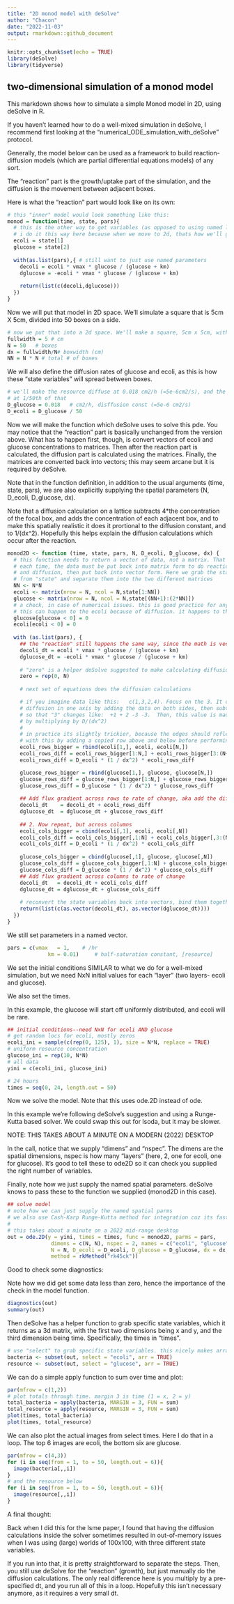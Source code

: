 ```yaml
---
title: "2D monod model with deSolve"
author: "Chacon"
date: "2022-11-03"
output: rmarkdown::github_document
---
```


```r
knitr::opts_chunk$set(echo = TRUE)
library(deSolve)
library(tidyverse)
```

## two-dimensional simulation of a monod model

This markdown shows how to simulate a simple Monod model in 2D, using deSolve in R. 

If you haven't learned how to do a well-mixed simulation in deSolve, I recommend first looking at the "numerical_ODE_simulation_with_deSolve" protocol. 

Generally, the model below can be used as a framework to build reaction-diffusion models (which are partial differential equations models) of any sort.

The "reaction" part is the growth/uptake part of the simulation, and the diffusion is the movement between adjacent boxes.

Here is what the "reaction" part would look like on its own:

```r
# this "inner" model would look something like this:
monod = function(time, state, pars){
  # this is the other way to get variables (as opposed to using named lists)
  # i do it this way here because when we move to 2d, thats how we'll get the data
  ecoli = state[1]
  glucose = state[2]
  
  with(as.list(pars),{ # still want to just use named parameters
    decoli = ecoli * vmax * glucose / (glucose + km)
    dglucose = -ecoli * vmax * glucose / (glucose + km)
    
    return(list(c(decoli,dglucose)))
  })
}
```

Now we will put that model in 2D space. We'll simulate a square that is 5cm X 5cm, divided into 50 boxes on a side. 

```r
# now we put that into a 2d space. We'll make a square, 5cm x 5cm, with 50 boxes per side
fullwidth = 5 # cm
N = 50   # boxes
dx = fullwidth/N# boxwidth (cm)
NN = N * N # total # of boxes
```

We will also define the diffusion rates of glucose and ecoli, as this is how these "state variables" will spread between boxes.

```r
# we'll make the resource diffuse at 0.018 cm2/h (=5e-6cm2/s), and the bacteria
# at 1/50th of that
D_glucose = 0.018   # cm2/h, disffusion const (=5e-6 cm2/s)
D_ecoli = D_glucose / 50
```

Now we will make the function which deSolve uses to solve this pde. You may notice that the "reaction" part is basically unchanged from the version above. What has to happen first, though, is convert vectors of ecoli and glucose concentrations to matrices. Then after the reaction part is calculated, the diffusion part is calculated using the matrices. Finally, the matrices are converted back into vectors; this may seem arcane but it is required by deSolve.

Note that in the function definition, in addition to the usual arguments (time, state, pars), we are also explicitly supplying the spatial parameters (N, D_ecoli, D_glucose, dx). 

Note that a diffusion calculation on a lattice subtracts 4*the concentration of the focal box, and adds the concentration of each adjacent box, and to make this spatially realistic it does it prortional to the diffusion constant, and to 1/(dx^2). Hopefully this helps explain the diffusion calculations which occur after the reaction. 

```r
monod2D <- function (time, state, pars, N, D_ecoli, D_glucose, dx) {
  # this function needs to return a vector of data, not a matrix. That means,
  # each time, the data must be put back into matrix form to do reaction (growth)
  # and diffusion, then put back into vector form. Here we grab the state variables
  # from "state" and separate them into the two different matrices
  NN <- N*N
  ecoli <- matrix(nrow = N, ncol = N,state[1:NN])
  glucose <- matrix(nrow = N, ncol = N,state[(NN+1):(2*NN)])
  # a check, in case of numerical issues. this is good practice for anything which can approach zero, but shouldn't go negative
  # this can happen to the ecoli because of diffusion. it happens to the glucose mostly, because of consumption
  glucose[glucose < 0] = 0
  ecoli[ecoli < 0] = 0
  
  with (as.list(pars), {
    ## the "reaction" still happens the same way, since the math is vectorized
    decoli_dt = ecoli * vmax * glucose / (glucose + km)
    dglucose_dt = -ecoli * vmax * glucose / (glucose + km)
    
    # "zero" is a helper deSolve suggested to make calculating diffusion fluxes easier
    zero = rep(0, N)
    
    # next set of equations does the diffusion calculations

    # if you imagine data like this:   c(1,3,2,4). Focus on the 3. It changes due to 
    # diffusion in one axis by adding the data on both sides, then subtracting 2x of the focal.
    # so that "3" changes like:  +1 + 2 -3 -3.  Then, this value is made spatially accurate
    # by multiplying by D/(dx^2)
    #
    # in practice its slightly trickier, because the edges should reflect. We deal
    # with this by adding a copied row above and below before performing that calculation.
    ecoli_rows_bigger = rbind(ecoli[1,], ecoli, ecoli[N,])
    ecoli_rows_diff = ecoli_rows_bigger[1:N,] + ecoli_rows_bigger[3:(N+2),] - 2 * ecoli
    ecoli_rows_diff = D_ecoli * (1 / dx^2) * ecoli_rows_diff

    glucose_rows_bigger = rbind(glucose[1,], glucose, glucose[N,])
    glucose_rows_diff = glucose_rows_bigger[1:N,] + glucose_rows_bigger[3:(N+2),] - 2 * glucose
    glucose_rows_diff = D_glucose * (1 / dx^2) * glucose_rows_diff
    
    ## Add flux gradient across rows to rate of change, aka add the diffusion to the reaction
    decoli_dt    = decoli_dt + ecoli_rows_diff
    dglucose_dt  = dglucose_dt + glucose_rows_diff
    
    ## 2. Now repeat, but across columns
    ecoli_cols_bigger = cbind(ecoli[,1], ecoli, ecoli[,N])
    ecoli_cols_diff = ecoli_cols_bigger[,1:N] + ecoli_cols_bigger[,3:(N+2)] - 2 * ecoli
    ecoli_cols_diff = D_ecoli * (1 / dx^2) * ecoli_cols_diff
    
    glucose_cols_bigger = cbind(glucose[,1], glucose, glucose[,N])
    glucose_cols_diff = glucose_cols_bigger[,1:N] + glucose_cols_bigger[,3:(N+2)] - 2 * glucose
    glucose_cols_diff = D_glucose * (1 / dx^2) * glucose_cols_diff
    ## Add flux gradient across columns to rate of change
    decoli_dt   = decoli_dt + ecoli_cols_diff
    dglucose_dt = dglucose_dt + glucose_cols_diff
    
    # reconvert the state variables back into vectors, bind them together, and return as list
    return(list(c(as.vector(decoli_dt), as.vector(dglucose_dt))))
  })
}
```

We still set parameters in a named vector.

```r
pars = c(vmax   = 1,    # /hr
             km = 0.01)     # half-saturation constant, [resource]
```

We set the initial conditions SIMILAR to what we do for a well-mixed simulation,
but we need NxN initial values for each "layer" (two layers- ecoli and glucose). 

We also set the times.

In this example, the glucose will start off uniformly distributed, and ecoli will be rare.

```r
## initial conditions--need NxN for ecoli AND glucose
# get random locs for ecoli, mostly zeros
ecoli_ini = sample(c(rep(0, 125), 1), size = N*N, replace = TRUE)
# uniform resource concentration
glucose_ini = rep(10, N*N)
# all data
yini = c(ecoli_ini, glucose_ini)

# 24 hours
times = seq(0, 24, length.out = 50)
```

Now we solve the model. Note that this uses ode.2D instead of ode. 

In this example we're following deSolve's suggestion and using a Runge-Kutta based solver. We could swap this out for lsoda, but it may be slower. 

NOTE: THIS TAKES ABOUT A MINUTE ON A MODERN (2022) DESKTOP

In the call, notice that we supply "dimens" and "nspec". The dimens are the spatial dimensions, nspec is how many "layers" (here, 2, one for ecoli, one for glucose). It's good to tell these to ode2D so it can check you supplied the right number of variables. 

Finally, note how we just supply the named spatial parameters. deSolve knows to pass these to the function we supplied (monod2D in this case). 

```r
## solve model
# note how we can just supply the named spatial parms
# we also use Cash-Karp Runge-Kutta method for integration cuz its faster than lsoda
# 
# this takes about a minute on a 2022 mid-range desktop
out = ode.2D(y = yini, times = times, func = monod2D, parms = pars,
              dimens = c(N, N), nspec = 2, names = c("ecoli", "glucose"),
              N = N, D_ecoli = D_ecoli, D_glucose = D_glucose, dx = dx, 
              method = rkMethod("rk45ck"))
```

Good to check some diagnostics:

Note how we did get some data less than zero, hence the importance of the check in the model function.

```r
diagnostics(out)
summary(out)
```

Then deSolve has a helper function to grab specific state variables, which it returns as a 3d matrix, with the first two dimensions being x and y, and the third dimension being time. Specifically, the times in "times".

```r
# use "select" to grab specific state variables. this nicely makes arrays for you
bacteria <- subset(out, select = "ecoli", arr = TRUE)
resource <- subset(out, select = "glucose", arr = TRUE)
```

We can do a simple apply function to sum over time and plot:

```r
par(mfrow = c(1,2))
# plot totals through time. margin 3 is time (1 = x, 2 = y)
total_bacteria = apply(bacteria, MARGIN = 3, FUN = sum)
total_resource = apply(resource, MARGIN = 3, FUN = sum)
plot(times, total_bacteria)
plot(times, total_resource)
```

We can also plot the actual images from select times. Here I do that in a loop.
The top 6 images are ecoli, the bottom six are glucose. 

```r
par(mfrow = c(4,3))
for (i in seq(from = 1, to = 50, length.out = 6)){
  image(bacteria[,,i])
}
# and the resource below
for (i in seq(from = 1, to = 50, length.out = 6)){
  image(resource[,,i])
}

```

A final thought:

Back when I did this for the Isme paper, I found that having the 
diffusion calculations inside the solver sometimes resulted in out-of-memory
issues when I was using (large) worlds of 100x100, with three different state variables.

If you run into that, it is pretty straightforward to separate the steps.
Then, you still use deSolve for the "reaction" (growth), but just manually
do the diffusion calculations. The only real difference here is you multiply
by a pre-specified dt, and you run all of this in a loop. Hopefully this isn't 
necessary anymore, as it requires a very small dt. 